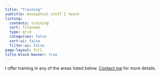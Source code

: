 ```yaml
---
title: "Training"
subtitle: Geospatial stuff I teach
listing:
  contents: training
  sort: filename
  type: grid
  categories: false
  sort-ui: false
  filter-ui: false
page-layout: full
title-block-banner: true
---
```


I offer training in any of the areas listed below. [Contact me](osullivan512@gmail.com) for more details.